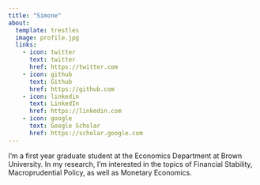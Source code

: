 ```yaml
---
title: "Simone"
about:
  template: trestles
  image: profile.jpg
  links:
    - icon: twitter
      text: twitter
      href: https://twitter.com
    - icon: github
      text: Github
      href: https://github.com
    - icon: linkedin
      text: LinkedIn
      href: https://linkedin.com
    - icon: google
      text: Google Scholar
      href: https://scholar.google.com
---
```


I'm a first year graduate student at the Economics Department at Brown University. In my research, I'm interested in the topics of Financial Stability, Macroprudential Policy, as well as Monetary Economics.